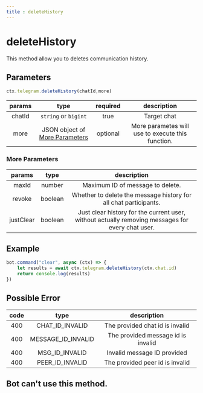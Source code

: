 ```yaml
---
title : deleteHistory 
---
```

# deleteHistory
This method allow you to deletes communication history.
## Parameters 
```ts 
ctx.telegram.deleteHistory(chatId,more)
```
| params | type | required | description | 
| :----: | :---: | :-----: | :---------: |
| chatId | `string` or `bigint` | true | Target chat | 
| more | JSON object of [More Parameters](#more-parameters) | optional | More parametes will use to execute this function. | 

### More Parameters
| params | type | description | 
| :----: | :---: | :---------: |
| maxId | number | Maximum ID of message to delete. | 
| revoke | boolean | Whether to delete the message history for all chat participants. | 
| justClear | boolean | Just clear history for the current user, without actually removing messages for every chat user. | 

## Example 
```ts highlight="2"
bot.command("clear", async (ctx) => {
    let results = await ctx.telegram.deleteHistory(ctx.chat.id) 
    return console.log(results)
})
```
## Possible Error 
| code | type | description | 
| :---: | :---: | :------:| 
| 400 | CHAT_ID_INVALID | The provided chat id is invalid | 
| 400 | MESSAGE_ID_INVALID | The provided message id is invalid | 
| 400 | MSG_ID_INVALID | Invalid message ID provided | 
| 400 | PEER_ID_INVALID | The provided peer id is invalid | 

## Bot can't use this method.
